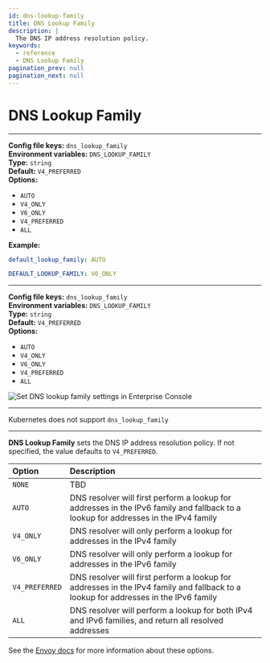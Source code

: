 ```yaml
---
id: dns-lookup-family
title: DNS Lookup Family
description: |
  The DNS IP address resolution policy.
keywords:
  - reference
  - DNS Lookup Family
pagination_prev: null
pagination_next: null
---
```



# DNS Lookup Family

<Tabs>
<TabItem value="Core" label="Core">

---

**Config file keys:** `dns_lookup_family` <br/>
**Environment variables:** `DNS_LOOKUP_FAMILY` <br/>
**Type:** `string` <br/>
**Default:** `V4_PREFERRED` <br/>
**Options:**
- `AUTO`
- `V4_ONLY`
- `V6_ONLY`
- `V4_PREFERRED`
- `ALL` <br/>

**Example:**
```yaml
default_lookup_family: AUTO

DEFAULT_LOOKUP_FAMILY: V6_ONLY
```

</TabItem>
<TabItem value="Enterprise" label="Enterprise">

---

**Config file keys:** `dns_lookup_family` <br/>
**Environment variables:** `DNS_LOOKUP_FAMILY` <br/>
**Type:** `string` <br/>
**Default:** `V4_PREFERRED` <br/>
**Options:**
- `AUTO`
- `V4_ONLY`
- `V6_ONLY`
- `V4_PREFERRED`
- `ALL` <br/>

![Set DNS lookup family settings in Enterprise Console](./img/dns/dns-lookup.png)

</TabItem>
<TabItem value="Kubernetes" label="Kubernetes">

---

Kubernetes does not support `dns_lookup_family`

</TabItem>
</Tabs>

---

**DNS Lookup Family** sets the DNS IP address resolution policy. If not specified, the value defaults to `V4_PREFERRED`.

| **Option** | **Description** |
| :-- | :-- |
| `NONE` | TBD |
| `AUTO` | DNS resolver will first perform a lookup for addresses in the IPv6 family and fallback to a lookup for addresses in the IPv4 family |
| `V4_ONLY` | DNS resolver will only perform a lookup for addresses in the IPv4 family |
| `V6_ONLY` | DNS resolver will only perform a lookup for addresses in the IPv6 family |
| `V4_PREFERRED` | DNS resolver will first perform a lookup for addresses in the IPv4 family and fallback to a lookup for addresses in the IPv6 family |
| `ALL` | DNS resolver will perform a lookup for both IPv4 and IPv6 families, and return all resolved addresses |

See the [Envoy docs](https://www.envoyproxy.io/docs/envoy/latest/api-v3/config/cluster/v3/cluster.proto.html#enum-config-cluster-v3-cluster-dnslookupfamily) for more information about these options.
